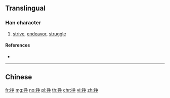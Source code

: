 {{also|掙}}
==Translingual==

===Han character===
{{Han char|rn=64|rad=手|as=06|sn=9|four=|canj=QNSD|ids=⿰扌爭}}

# [[strive]], [[endeavor]], [[struggle]]

====References====
* {{Han ref|kx=0431.171|hdz=31874.060|uh=6323|ud=25379}}

----

==Chinese==
{{zh-see|掙}}

[[fr:挣]]
[[mg:挣]]
[[no:挣]]
[[pl:挣]]
[[th:挣]]
[[chr:挣]]
[[vi:挣]]
[[zh:挣]]